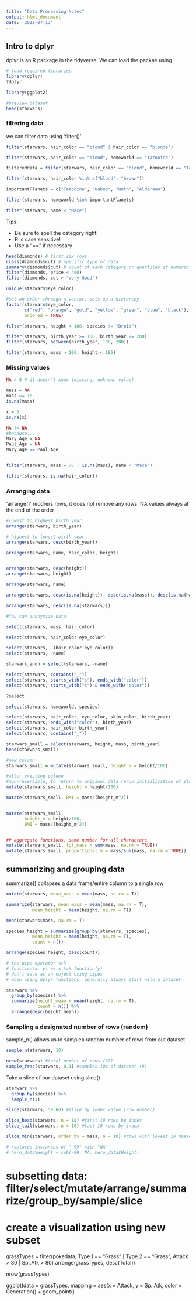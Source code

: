 ```yaml
---
title: "Data Processing Notes"
output: html_document
date: '2022-07-13'
---
```

## Intro to dplyr

dplyr is an R package in the tidyverse. We can load the packae using
```r

# load required libraries
library(dplyr)
?dplyr

library(ggplot2)

#preview dataset
head(starwars)

```

### filtering data

we can filter data using 'filter()'

```r

filter(starwars, hair_color == "blond" | hair_color == "blonde")

filter(starwars, hair_color == "blond", homeworld == "Tatooine")

filtereddata = filter(starwars, hair_color == "blond", homeworld == "Tatooine", mass > 75, eye_color != "green")

filter(starwars, hair_color %in% c("blond", "brown"))

importantPlanets = c("Tatooine", "Naboo", "Hoth", "Alderaan")

filter(starwars, homeworld %in% importantPlanets)

filter(starwars, name < "Mace")

```

Tips:

* Be sure to spell the category right!
* R is case sensitive!
* Use a "==" if necessary

```r

head(diamonds) # first six rows
class(diamonds$cut) # specific type of data
summary(diamonds$cut) # count of each category or quartiles if numeric
filter(diamonds, price < 400)
filter(diamonds, cut > "Very Good")

unique(starwars$eye_color)

#set an order through a vector, sets up a hierarchy
factor(starwars$eye_color,
       c("red", "orange", "gold", "yellow", "green", "blue", "black"),
       ordered = TRUE)

filter(starwars, height < 100, species != "Droid")

filter(starwars, birth_year >= 100, birth_year <= 200)
filter(starwars, between(birth_year, 100, 200))

filter(starwars, mass > 100, height < 185)

```
### Missing values

```r
NA > 5 # it doesn't know (missing, unknown value)

mass = NA
mass == 10
is.na(mass)

x = 5
is.na(x)

NA != NA
#because...
Mary_Age = NA
Paul_Age = NA
Mary_Age == Paul_Age


filter(starwars, mass!= 75 | is.na(mass), name < "Mace")

filter(starwars, is.na(hair_color))

```

### Arranging data
'arrange()' reodrers rows, it does not remove any rows.
NA values always at the end of the order

```r
#lowest to highest birth year
arrange(starwars, birth_year)

# highest to lowest birth year
arrange(starwars, desc(birth_year))

arrange(starwars, name, hair_color, height)


arrange(starwars, desc(height))
arrange(starwars, height)

arrange(starwars, name)

arrange(starwars, desc(is.na(height)), desc(is.na(mass)), desc(is.na(hair_color)), desc(is.na(skin_color)), desc(is.na(eye_color)), desc(is.na(birth_year)))

arrange(starwars, desc(is.na(starwars)))

```

```r
#You can anonymize data

select(starwars, mass, hair_color)

select(starwars, hair_color:eye_color)

select(starwars, -(hair_color:eye_color))
select(starwars, -name)

starwars_anon = select(starwars, -name)

select(starwars, contains("_"))
select(starwars, starts_with("s"), ends_with("color"))
select(starwars, starts_with("s") & ends_with("color"))

?select

select(starwars, homeworld, species)

select(starwars, hair_color, eye_color, skin_color, birth_year)
select(starwars, ends_with("color"), birth_year)
select(starwars, hair_color:birth_year)
select(starwars, contains("_"))

```

```r

starwars_small = select(starwars, height, mass, birth_year)
head(starwars_small)

#new column
starwars_small = mutate(starwars_small, height_m = height/100)

#alter existing column
#non-reversible, to return to original data rerun initialization of starwars_small
mutate(starwars_small, height = height/100)

mutate(starwars_small, BMI = mass/(height_m^2))


mutate(starwars_small, 
       height_m = height/100, 
       BMI = mass/(height_m^2))


## aggregate functions, same number for all characters
mutate(starwars_small, tot_mass = sum(mass, na.rm = TRUE))
mutate(starwars_small, proportional_m = mass/sum(mass, na.rm = TRUE))

```

## summarizing and grouping data

summarize() collapses a data frame/entire column to a single row

```r

mutate(starwars, mean_mass = mean(mass, na.rm = T))

summarize(starwars, mean_mass = mean(mass, na.rm = T),
          mean_height = mean(height, na.rm = T))

mean(starwars$mass, na.rm = T)

species_height = summarize(group_by(starwars, species), 
          mean_height = mean(height, na.rm = T),
          count = n())

arrange(species_height, desc(count))

# the pipe operator %>%
# function(x, y) == x %>% function(y)
# don't save as an object using pipes
# when using dplyr functions, generally always start with a dataset

starwars %>%
  group_by(species) %>%
  summarize(height_mean = mean(height, na.rm = T),
            count = n()) %>%
  arrange(desc(height_mean))

```

### Sampling a designated number of rows (random)

sample_n() allows us to samplea random number of rows from out dataset

```r

sample_n(starwars, 10)

nrow(starwars) #total number of rows (87)
sample_frac(starwars, 0.1) #samples 10% of dataset (9)

```

Take a slice of our dataset using slice()

```r

starwars %>%
  group_by(species) %>%
  sample_n(1)

slice(starwars, 50:60) #slice by index value (row number)

slice_head(starwars, n = 10) #first 10 rows by index
slice_tail(starwars, n = 10) #last 10 rows by index

slice_min(starwars, order_by = mass, n = 10) #rows with lowest 10 masses

# replaces instances of "-99" with "NA"
# hero_data%Height = sub(-99, NA, hero_data$Height)

```

# subsetting data: filter/select/mutate/arrange/summarize/group_by/sample/slice
# create a visualization using new subset

grassTypes = filter(pokedata, Type.1 == "Grass" | Type.2 == "Grass", Attack > 80 | Sp..Atk > 80)
arrange(grassTypes, desc(Total))

nrow(grassTypes)

ggplot(data = grassTypes, mapping = aes(x = Attack, y = Sp..Atk, color = Generation)) +
  geom_point()


